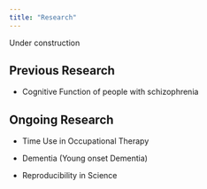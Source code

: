 ---
title: "Research"
---

Under construction

## Previous Research

-   Cognitive Function of people with schizophrenia

## Ongoing Research

-   Time Use in Occupational Therapy

-   Dementia (Young onset Dementia)

-   Reproducibility in Science

